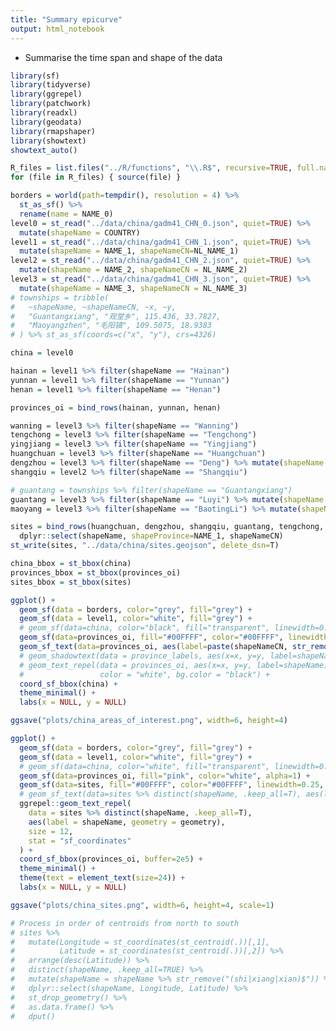 ```yaml
---
title: "Summary epicurve"
output: html_notebook
---
```


- Summarise the time span and shape of the data

```r
library(sf)
library(tidyverse)
library(ggrepel)
library(patchwork)
library(readxl)
library(geodata)
library(rmapshaper)
library(showtext)
showtext_auto()

R_files = list.files("../R/functions", "\\.R$", recursive=TRUE, full.names=TRUE)
for (file in R_files) { source(file) }
```

```r
borders = world(path=tempdir(), resolution = 4) %>%
  st_as_sf() %>%
  rename(name = NAME_0)
level0 = st_read("../data/china/gadm41_CHN_0.json", quiet=TRUE) %>%
  mutate(shapeName = COUNTRY)
level1 = st_read("../data/china/gadm41_CHN_1.json", quiet=TRUE) %>%
  mutate(shapeName = NAME_1, shapeNameCN=NL_NAME_1)
level2 = st_read("../data/china/gadm41_CHN_2.json", quiet=TRUE) %>%
  mutate(shapeName = NAME_2, shapeNameCN = NL_NAME_2)
level3 = st_read("../data/china/gadm41_CHN_3.json", quiet=TRUE) %>%
  mutate(shapeName = NAME_3, shapeNameCN = NL_NAME_3)
# townships = tribble(
#   ~shapeName, ~shapeNameCN, ~x, ~y,
#   "Guantangxiang", "观堂乡", 115.436, 33.7827,
#   "Maoyangzhen", "毛阳镇", 109.5075, 18.9383
# ) %>% st_as_sf(coords=c("x", "y"), crs=4326)
```

```r
china = level0

hainan = level1 %>% filter(shapeName == "Hainan")
yunnan = level1 %>% filter(shapeName == "Yunnan")
henan = level1 %>% filter(shapeName == "Henan")

provinces_oi = bind_rows(hainan, yunnan, henan)

wanning = level3 %>% filter(shapeName == "Wanning")
tengchong = level3 %>% filter(shapeName == "Tengchong")
yingjiang = level3 %>% filter(shapeName == "Yingjiang")
huangchuan = level3 %>% filter(shapeName == "Huangchuan")
dengzhou = level3 %>% filter(shapeName == "Deng") %>% mutate(shapeName = "Dengzhou")
shangqiu = level2 %>% filter(shapeName == "Shangqiu")

# guantang = townships %>% filter(shapeName == "Guantangxiang")
guantang = level3 %>% filter(shapeName == "Luyi") %>% mutate(shapeName = "Guantang")
maoyang = level3 %>% filter(shapeName == "BaotingLi") %>% mutate(shapeName = "Maoyang")

sites = bind_rows(huangchuan, dengzhou, shangqiu, guantang, tengchong, yingjiang, maoyang, wanning, hainan) %>%
  dplyr::select(shapeName, shapeProvince=NAME_1, shapeNameCN)
st_write(sites, "../data/china/sites.geojson", delete_dsn=T)

china_bbox = st_bbox(china)
provinces_bbox = st_bbox(provinces_oi)
sites_bbox = st_bbox(sites)
```

```r
ggplot() +
  geom_sf(data = borders, color="grey", fill="grey") +
  geom_sf(data = level1, color="white", fill="grey") +
  # geom_sf(data=china, color="black", fill="transparent", linewidth=0.5) +
  geom_sf(data=provinces_oi, fill="#00FFFF", color="#00FFFF", linewidth=1, alpha=0.5) +
  geom_sf_text(data=provinces_oi, aes(label=paste(shapeNameCN, str_remove(shapeName, " Province")))) +
  # geom_shadowtext(data = province_labels, aes(x=x, y=y, label=shapeName)) +
  # geom_text_repel(data = provinces_oi, aes(x=x, y=y, label=shapeName),
  #                 color = "white", bg.color = "black") +
  coord_sf_bbox(china) +
  theme_minimal() +
  labs(x = NULL, y = NULL)

ggsave("plots/china_areas_of_interest.png", width=6, height=4)
```

```r
ggplot() +
  geom_sf(data = borders, color="grey", fill="grey") +
  geom_sf(data = level1, color="white", fill="grey") +
  # geom_sf(data=china, color="white", fill="transparent", linewidth=0.5) +
  geom_sf(data=provinces_oi, fill="pink", color="white", alpha=1) +
  geom_sf(data=sites, fill="#00FFFF", color="#00FFFF", linewidth=0.25, alpha=0.5) +
  # geom_sf_text(data=sites %>% distinct(shapeName, .keep_all=T), aes(label=shapeName)) +
  ggrepel::geom_text_repel(
    data = sites %>% distinct(shapeName, .keep_all=T),
    aes(label = shapeName, geometry = geometry),
    size = 12,
    stat = "sf_coordinates"
  ) +
  coord_sf_bbox(provinces_oi, buffer=2e5) +
  theme_minimal() +
  theme(text = element_text(size=24)) +
  labs(x = NULL, y = NULL)

ggsave("plots/china_sites.png", width=6, height=4, scale=1)
```

```r
# Process in order of centroids from north to south
# sites %>%
#   mutate(Longitude = st_coordinates(st_centroid(.))[,1],
#          Latitude = st_coordinates(st_centroid(.))[,2]) %>%
#   arrange(desc(Latitude)) %>%
#   distinct(shapeName, .keep_all=TRUE) %>%
#   mutate(shapeName = shapeName %>% str_remove("(shi|xiang|xian)$")) %>%
#   dplyr::select(shapeName, Longitude, Latitude) %>%
#   st_drop_geometry() %>%
#   as.data.frame() %>%
#   dput()
```
